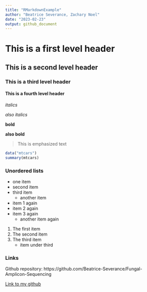 ```yaml
---
title: "RMarkdownExample"
author: "Beatrice Severance, Zachary Noel"
date: "2023-02-23"
output: github_document
---
```


# This is a first level header

## This is a second level header

### This is a third level header

#### This is a fourth level header

*italics*

_also italics_

**bold**

__also bold__

> This is emphasized text

```r
data("mtcars")
summary(mtcars)
```

### Unordered lists

- one item
- second item
- third item
  - another item

* item 1 again
* item 2 again
* item 3 again
  * another item again

1. The first item
2. The second item
3. The third item
    - item under third

### Links

Github repository:
https://github.com/Beatrice-Severance/Fungal-Amplicon-Sequencing

[Link to my github](https://github.com/Beatrice-Severance/Fungal-Amplicon-Sequencing)
